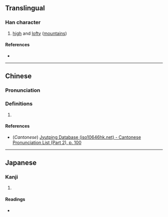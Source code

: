 {{character info/new}}
==Translingual==

===Han character===
{{Han char|rn=46|rad=山|as=08|sn=11|four=|canj=USUU,XUSUU|ids=⿱山屈}}

# [[high]] and [[lofty]] ([[mountain]]s)

====References====
* {{Han ref|kx=0315.151|dkj=08186|hdz=10784.040|uh=5D2B|ud=23851}}

----

==Chinese==
{{zh-forms}}

===Pronunciation===
{{zh-pron
|m=kū,jué
|c=fat1
|mc=
|oc=
|ma=
|cat=a
}}

===Definitions===
{{zh-hanzi}}

# {{rfdef|zh}}

====References====
* (''Cantonese'') [http://www.iso10646hk.net/jp/document/download.jsp Jyutping Database (iso10646hk.net) - Cantonese Pronunciation List (Part 2), p. 100]

----

==Japanese==

===Kanji===
{{ja-kanji|grade=|rs=山08}}

# {{rfdef|ja|sort=山08}}

====Readings====
* {{ja-readings|on=[[くつ]] (kutsu)|kun=[[そばだつ]] (sobadatsu)}}